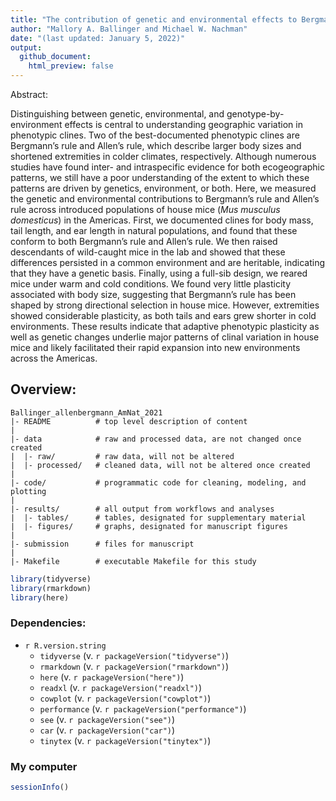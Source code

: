 ```yaml
---
title: "The contribution of genetic and environmental effects to Bergmann's rule and Allen's rule in house mice"
author: "Mallory A. Ballinger and Michael W. Nachman"
date: "(last updated: January 5, 2022)"
output:
  github_document:
    html_preview: false
---
```

Abstract:

Distinguishing between genetic, environmental, and genotype-by-environment effects is central to understanding geographic variation in phenotypic clines. Two of the best-documented phenotypic clines are Bergmann’s rule and Allen’s rule, which describe larger body sizes and shortened extremities in colder climates, respectively. Although numerous studies have found inter- and intraspecific evidence for both ecogeographic patterns, we still have a poor understanding of the extent to which these patterns are driven by genetics, environment, or both. Here, we measured the genetic and environmental contributions to Bergmann’s rule and Allen’s rule across introduced populations of house mice (*Mus musculus domesticus*) in the Americas. First, we documented clines for body mass, tail length, and ear length in natural populations, and found that these conform to both Bergmann’s rule and Allen’s rule. We then raised descendants of wild-caught mice in the lab and showed that these differences persisted in a common environment and are heritable, indicating that they have a genetic basis. Finally, using a full-sib design, we reared mice under warm and cold conditions. We found very little plasticity associated with body size, suggesting that Bergmann’s rule has been shaped by strong directional selection in house mice. However, extremities showed considerable plasticity, as both tails and ears grew shorter in cold environments. These results indicate that adaptive phenotypic plasticity as well as genetic changes underlie major patterns of clinal variation in house mice and likely facilitated their rapid expansion into new environments across the Americas.


Overview:
--------

    Ballinger_allenbergmann_AmNat_2021
    |- README          # top level description of content
    |
    |- data            # raw and processed data, are not changed once created
    |  |- raw/         # raw data, will not be altered
    |  |- processed/   # cleaned data, will not be altered once created
    |
    |- code/           # programmatic code for cleaning, modeling, and plotting
    |
    |- results/        # all output from workflows and analyses
    |  |- tables/      # tables, designated for supplementary material
    |  |- figures/     # graphs, designated for manuscript figures
    |
    |- submission      # files for manuscript
    |
    |- Makefile        # executable Makefile for this study

```r
library(tidyverse)
library(rmarkdown)
library(here)
```

### Dependencies:  
* `r R.version.string`  
    * `tidyverse` (v. `r packageVersion("tidyverse")`)  
    * `rmarkdown` (v. `r packageVersion("rmarkdown")`)  
    * `here` (v. `r packageVersion("here")`)
    * `readxl` (v. `r packageVersion("readxl")`)
    * `cowplot` (v. `r packageVersion("cowplot")`)
    * `performance` (v. `r packageVersion("performance")`)
    * `see` (v. `r packageVersion("see")`)
    * `car` (v. `r packageVersion("car")`)
    * `tinytex` (v. `r packageVersion("tinytex")`)


### My computer
```r
sessionInfo()
```